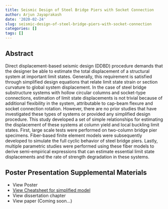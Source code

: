 ```yaml
---
title: Seismic Design of Steel Bridge Piers with Socket Connection
author: Arjun Jayaprakash
date: '2020-02-24'
slug: seismic-design-of-steel-bridge-piers-with-socket-connection
categories: []
tags: []
---
```


## Abstract

Direct displacement-based seismic design (DDBD) procedure demands that the designer be able to estimate the total displacement of a structural system at important limit states. Generally, this requirement is satisfied through simplified design equations that relate limit state strain or section curvature to global system displacement. In the case of steel bridge substructure systems with hollow circular columns and socket-type connections, estimation of limit state displacements is not trivial because of additional flexibility in the system, attributable to cap-beam flexure and socket connection rotation. However, there are no prior studies that have investigated these types of systems or provided any simplified design procedure. This study developed a set of simple relationships for estimating the displacement of these systems at column yield and local buckling limit states. First, large scale tests were performed on two-column bridge pier specimens. Fiber-based finite element models were subsequently developed to simulate the full cyclic behavior of steel bridge piers. Lastly, multiple parametric studies were performed using these fiber models to derive semi-empirical expressions that can estimate essential limit state displacements and the rate of strength degradation in these systems.


## Poster Presentation Supplemental Materials

* View Poster
* [View Cheatsheet for simplified model](\files\Cheatsheet_for_GSS_Poster.pdf)
* View dissertation chapter
* View paper (Coming soon...)